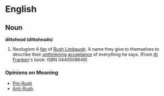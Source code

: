 =English=

==Noun==
'''dittohead (dittoheads)'''

#''Neologism'' A [[fan]] of [[w:Rush Limbaugh|Rush Limbaugh]].  A name they give to themselves to describe their [[unthinkinng]] [[acceptance]] of everything he says. (From [[w:Al Franken|Al Franken]]'s book: ISBN 0440508649)

===Opinions on Meaning===
*[http://www.dittohead.org/whydittohead.shtml/ Pro-Rush]
*[http://rushlimbaughtomy.blogspot.com/ Anti-Rush]